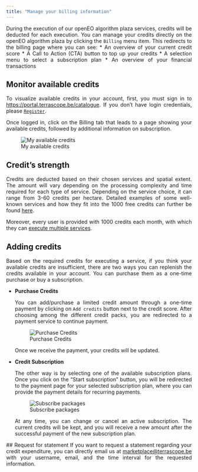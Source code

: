 ```yaml
---
title: "Manage your billing information"
---
```


<div style="text-align: justify">

<!-- <div style="width: 100%; text-align: center">
<img src="Developers/EOplaza/fig/billing.png" alt="Sign In"
width="800" height="400" />
</div> -->

During the execution of our openEO algorithm plaza services, credits will be deducted for each execution. 
You can manage your credits directly on the openEO algorithm plaza by clicking the ```Billing``` menu item. This redirects to the billing page where you can see:
* An overview of your current credit score
* A Call to Action (CTA) button to top up your credits 
* A selection menu to select a subscription plan 
* An overview of your financial transactions

## Monitor available credits
To visualize available credits in your account, first, you must sign in to [https://portal.terrascope.be/catalogue](https://marketplace-portal-stag-warsaw.dataspace.copernicus.eu/catalogue){target="_blank"}. 
If you don't have login credentials, please [```Register```](CreateAccount.qmd).
    
Once logged in, click on the Billing tab that leads to a page showing your available credits, followed by additional information on subscription. 

![My available credits](fig/credit_ava.gif)

## Credit's strength
Credits are deducted based on their chosen services and spatial extent. 
The amount will vary depending on the processing complexity and time required for each type of service.
Depending on the service choice, it can range from 3-60 credits per hectare. 
Detailed examples of some well-known services and how they fit into the 1000 free credits can further be found [here](Strength.qmd).

Moreover, every user is provided with 1000 credits each month, with which they can [execute multiple services](). 

 
## Adding credits
Based on the required credits for executing a service, if you think your available credits are insufficient, there are two ways you can replenish the credits available in your account. 
You can purchase them as a one-time purchase or buy a subscription. 


* **Purchase Credits**

  You can add/purchase a limited credit amount through a one-time payment by clicking on ```Add credits``` button next to the credit score. After choosing among the different credit packs, you are redirected to a payment service to continue payment.

    ![Purchase Credits](fig/purchase.PNG)

    Once we receive the payment, your credits will be updated. 

* **Credit Subscription**

    The other way is by selecting one of the available subscription plans. Once you click on the "Start subscription" button, you will be redirected to the payment page for your selected subscription plan, where you can provide the payment details for recurring payments. 
    
    ![Subscribe packages](fig/subs.PNG)

    At any time, you can change or cancel an active subscription. The current credits will be kept, and you will receive a new amount after the successful payment of the new subscription plan.

 ## Request for statement
If you want to request a statement regarding your credit expenditure, you can directly email us at [marketplace@terrascope.be](mailto:marketplace@terrascope.be){target="_blank"} with your username, email, and the time interval for the requested information.